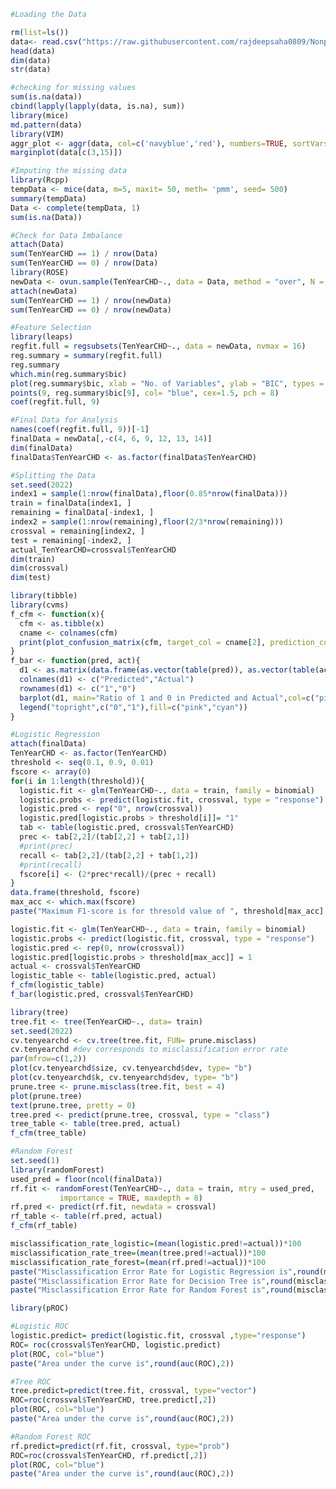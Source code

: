 ```{r}
#Loading the Data

rm(list=ls())
data<- read.csv("https://raw.githubusercontent.com/rajdeepsaha0809/Nonpartametric-Inference-Project/main/framingham%20heart%20disease%20dataset.csv")
head(data)
dim(data)
str(data)
```
```{r}
#checking for missing values
sum(is.na(data))
cbind(lapply(lapply(data, is.na), sum))
library(mice)
md.pattern(data)
library(VIM)
aggr_plot <- aggr(data, col=c('navyblue','red'), numbers=TRUE, sortVars=TRUE, labels=names(data), cex.axis=.7, gap=3, ylab=c("Histogram of missing data","Pattern"))
marginplot(data[c(3,15)])
```
```{r}
#Imputing the missing data
library(Rcpp)
tempData <- mice(data, m=5, maxit= 50, meth= 'pmm', seed= 500)
summary(tempData)
Data <- complete(tempData, 1)
sum(is.na(Data))
```
```{r}
#Check for Data Imbalance
attach(Data)
sum(TenYearCHD == 1) / nrow(Data)
sum(TenYearCHD == 0) / nrow(Data)
library(ROSE)
newData <- ovun.sample(TenYearCHD~., data = Data, method = "over", N = 7000)$data
attach(newData)
sum(TenYearCHD == 1) / nrow(newData)
sum(TenYearCHD == 0) / nrow(newData)
```
```{r}
#Feature Selection
library(leaps)
regfit.full = regsubsets(TenYearCHD~., data = newData, nvmax = 16)
reg.summary = summary(regfit.full)
reg.summary
which.min(reg.summary$bic)
plot(reg.summary$bic, xlab = "No. of Variables", ylab = "BIC", types = 'l')
points(9, reg.summary$bic[9], col= "blue", cex=1.5, pch = 8)
coef(regfit.full, 9)
```
```{r}
#Final Data for Analysis
names(coef(regfit.full, 9))[-1]
finalData = newData[,-c(4, 6, 9, 12, 13, 14)]
dim(finalData)
finalData$TenYearCHD <- as.factor(finalData$TenYearCHD)
```
```{r}
#Splitting the Data
set.seed(2022)
index1 = sample(1:nrow(finalData),floor(0.85*nrow(finalData)))
train = finalData[index1, ]
remaining = finalData[-index1, ]
index2 = sample(1:nrow(remaining),floor(2/3*nrow(remaining)))
crossval = remaining[index2, ]
test = remaining[-index2, ]
actual_TenYearCHD=crossval$TenYearCHD
dim(train)
dim(crossval)
dim(test)
```
```{r}
library(tibble)
library(cvms)
f_cfm <- function(x){
  cfm <- as.tibble(x)
  cname <- colnames(cfm)
  print(plot_confusion_matrix(cfm, target_col = cname[2], prediction_col =  cname[1], counts_col = cname[3]))
}
f_bar <- function(pred, act){
  d1 <- as.matrix(data.frame(as.vector(table(pred)), as.vector(table(act))))
  colnames(d1) <- c("Predicted","Actual")
  rownames(d1) <- c("1","0")
  barplot(d1, main="Ratio of 1 and 0 in Predicted and Actual",col=c("pink","cyan"))
  legend("topright",c("0","1"),fill=c("pink","cyan")) 
}
```

```{r}
#Logistic Regression
attach(finalData)
TenYearCHD <- as.factor(TenYearCHD)
threshold <- seq(0.1, 0.9, 0.01)
fscore <- array(0)
for(i in 1:length(threshold)){
  logistic.fit <- glm(TenYearCHD~., data = train, family = binomial)
  logistic.probs <- predict(logistic.fit, crossval, type = "response")
  logistic.pred <- rep("0", nrow(crossval))
  logistic.pred[logistic.probs > threshold[i]]= "1"
  tab <- table(logistic.pred, crossval$TenYearCHD)
  prec <- tab[2,2]/(tab[2,2] + tab[2,1])
  #print(prec)
  recall <- tab[2,2]/(tab[2,2] + tab[1,2])
  #print(recall)
  fscore[i] <- (2*prec*recall)/(prec + recall)
}
data.frame(threshold, fscore)
max_acc <- which.max(fscore)
paste("Maximum F1-score is for thresold value of ", threshold[max_acc], " and is = ",round(fscore[max_acc],4))

logistic.fit <- glm(TenYearCHD~., data = train, family = binomial)
logistic.probs <- predict(logistic.fit, crossval, type = "response")
logistic.pred <- rep(0, nrow(crossval))
logistic.pred[logistic.probs > threshold[max_acc]] = 1
actual <- crossval$TenYearCHD
logistic_table <- table(logistic.pred, actual)
f_cfm(logistic_table)
f_bar(logistic.pred, crossval$TenYearCHD)
```
```{r}
library(tree)
tree.fit <- tree(TenYearCHD~., data= train)
set.seed(2022)
cv.tenyearchd <- cv.tree(tree.fit, FUN= prune.misclass)
cv.tenyearchd #dev corresponds to misclassification error rate
par(mfrow=c(1,2))
plot(cv.tenyearchd$size, cv.tenyearchd$dev, type= "b")
plot(cv.tenyearchd$k, cv.tenyearchd$dev, type= "b")
prune.tree <- prune.misclass(tree.fit, best = 4)
plot(prune.tree)
text(prune.tree, pretty = 0)
tree.pred <- predict(prune.tree, crossval, type = "class")
tree_table <- table(tree.pred, actual)
f_cfm(tree_table)

```
```{r}
#Random Forest
set.seed(1)
library(randomForest)
used_pred = floor(ncol(finalData))
rf.fit <- randomForest(TenYearCHD~., data = train, mtry = used_pred,
           importance = TRUE, maxdepth = 8)
rf.pred <- predict(rf.fit, newdata = crossval)
rf_table <- table(rf.pred, actual)
f_cfm(rf_table)
```
```{r}
misclassification_rate_logistic=(mean(logistic.pred!=actual))*100
misclassification_rate_tree=(mean(tree.pred!=actual))*100
misclassification_rate_forest=(mean(rf.pred!=actual))*100
paste("Misclassification Error Rate for Logistic Regression is",round(misclassification_rate_logistic,2),"%")
paste("Misclassification Error Rate for Decision Tree is",round(misclassification_rate_tree,2),"%")
paste("Misclassification Error Rate for Random Forest is",round(misclassification_rate_forest,2),"%")

```
```{r}
library(pROC)

#Logistic ROC
logistic.predict= predict(logistic.fit, crossval ,type="response")
ROC= roc(crossval$TenYearCHD, logistic.predict)
plot(ROC, col="blue")
paste("Area under the curve is",round(auc(ROC),2))

#Tree ROC
tree.predict=predict(tree.fit, crossval, type="vector")
ROC=roc(crossval$TenYearCHD, tree.predict[,2])
plot(ROC, col="blue")
paste("Area under the curve is",round(auc(ROC),2))

#Random Forest ROC
rf.predict=predict(rf.fit, crossval, type="prob")
ROC=roc(crossval$TenYearCHD, rf.predict[,2])
plot(ROC, col="blue")
paste("Area under the curve is",round(auc(ROC),2))
```

